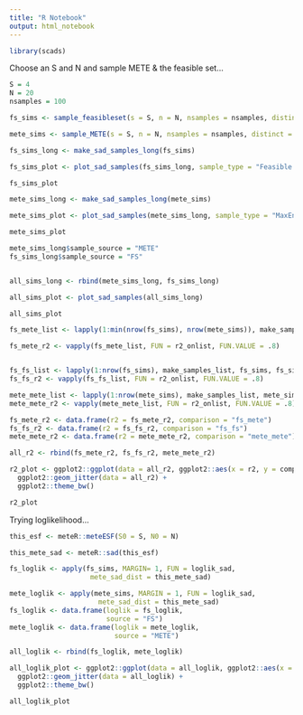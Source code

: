 ```yaml
---
title: "R Notebook"
output: html_notebook
---
```


```r
library(scads)
```

Choose an S and N and sample METE & the feasible set...

```r
S = 4
N = 20
nsamples = 100
```

```r

fs_sims <- sample_feasibleset(s = S, n = N, nsamples = nsamples, distinct = TRUE)

```

```r

mete_sims <- sample_METE(s = S, n = N, nsamples = nsamples, distinct = TRUE)

```

```r

fs_sims_long <- make_sad_samples_long(fs_sims)

fs_sims_plot <- plot_sad_samples(fs_sims_long, sample_type = "Feasible set")

fs_sims_plot

mete_sims_long <- make_sad_samples_long(mete_sims)

mete_sims_plot <- plot_sad_samples(mete_sims_long, sample_type = "MaxEnt")

mete_sims_plot

mete_sims_long$sample_source = "METE"
fs_sims_long$sample_source = "FS"


all_sims_long <- rbind(mete_sims_long, fs_sims_long)

all_sims_plot <- plot_sad_samples(all_sims_long)

all_sims_plot
```

```r

fs_mete_list <- lapply(1:min(nrow(fs_sims), nrow(mete_sims)), make_samples_list, fs_sims, mete_sims, FALSE)

fs_mete_r2 <- vapply(fs_mete_list, FUN = r2_onlist, FUN.VALUE = .8)


fs_fs_list <- lapply(1:nrow(fs_sims), make_samples_list, fs_sims, fs_sims, TRUE)
fs_fs_r2 <- vapply(fs_fs_list, FUN = r2_onlist, FUN.VALUE = .8)

mete_mete_list <- lapply(1:nrow(mete_sims), make_samples_list, mete_sims, mete_sims, TRUE)
mete_mete_r2 <- vapply(mete_mete_list, FUN = r2_onlist, FUN.VALUE = .8)

fs_mete_r2 <- data.frame(r2 = fs_mete_r2, comparison = "fs_mete")
fs_fs_r2 <- data.frame(r2 = fs_fs_r2, comparison = "fs_fs")
mete_mete_r2 <- data.frame(r2 = mete_mete_r2, comparison = "mete_mete")

all_r2 <- rbind(fs_mete_r2, fs_fs_r2, mete_mete_r2)

r2_plot <- ggplot2::ggplot(data = all_r2, ggplot2::aes(x = r2, y = comparison)) + 
  ggplot2::geom_jitter(data = all_r2) + 
  ggplot2::theme_bw()

r2_plot

```

Trying loglikelihood...

```r

this_esf <- meteR::meteESF(S0 = S, N0 = N)

this_mete_sad <- meteR::sad(this_esf)

fs_loglik <- apply(fs_sims, MARGIN= 1, FUN = loglik_sad, 
                    mete_sad_dist = this_mete_sad)

mete_loglik <- apply(mete_sims, MARGIN = 1, FUN = loglik_sad,
                      mete_sad_dist = this_mete_sad)
fs_loglik <- data.frame(loglik = fs_loglik,
                        source = "FS")
mete_loglik <- data.frame(loglik = mete_loglik,
                          source = "METE")

all_loglik <- rbind(fs_loglik, mete_loglik)

all_loglik_plot <- ggplot2::ggplot(data = all_loglik, ggplot2::aes(x = loglik, y = source, color = source)) + 
  ggplot2::geom_jitter(data = all_loglik) + 
  ggplot2::theme_bw()

all_loglik_plot

```
